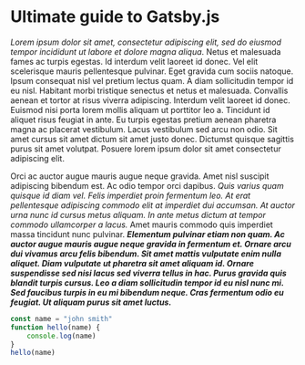 


# Ultimate guide to Gatsby.js

_Lorem ipsum dolor sit amet, consectetur adipiscing elit, sed do eiusmod tempor incididunt ut labore et dolore magna aliqua_. Netus et malesuada fames ac turpis egestas. Id interdum velit laoreet id donec. Vel elit scelerisque mauris pellentesque pulvinar. Eget gravida cum sociis natoque. Ipsum consequat nisl vel pretium lectus quam. A diam sollicitudin tempor id eu nisl. Habitant morbi tristique senectus et netus et malesuada. Convallis aenean et tortor at risus viverra adipiscing. Interdum velit laoreet id donec. Euismod nisi porta lorem mollis aliquam ut porttitor leo a. Tincidunt id aliquet risus feugiat in ante. Eu turpis egestas pretium aenean pharetra magna ac placerat vestibulum. Lacus vestibulum sed arcu non odio. Sit amet cursus sit amet dictum sit amet justo donec. Dictumst quisque sagittis purus sit amet volutpat. Posuere lorem ipsum dolor sit amet consectetur adipiscing elit.


Orci ac auctor augue mauris augue neque gravida. Amet nisl suscipit adipiscing bibendum est. Ac odio tempor orci dapibus. _Quis varius quam quisque id diam vel. Felis imperdiet proin fermentum leo. At erat pellentesque adipiscing commodo elit at imperdiet dui accumsan. At auctor urna nunc id cursus metus aliquam. In ante metus dictum at tempor commodo ullamcorper a lacus._ Amet mauris commodo quis imperdiet massa tincidunt nunc pulvinar. ***Elementum pulvinar etiam non quam. Ac auctor augue mauris augue neque gravida in fermentum et. Ornare arcu dui vivamus arcu felis bibendum. Sit amet mattis vulputate enim nulla aliquet. Diam vulputate ut pharetra sit amet aliquam id. Ornare suspendisse sed nisi lacus sed viverra tellus in hac. Purus gravida quis blandit turpis cursus. Leo a diam sollicitudin tempor id eu nisl nunc mi. Sed faucibus turpis in eu mi bibendum neque. Cras fermentum odio eu feugiat. Ut aliquam purus sit amet luctus.***


<Likes> </Likes> 

<div class="code">

```javascript
const name = "john smith"
function hello(name) {
    console.log(name)
}
hello(name)
```
</div>
